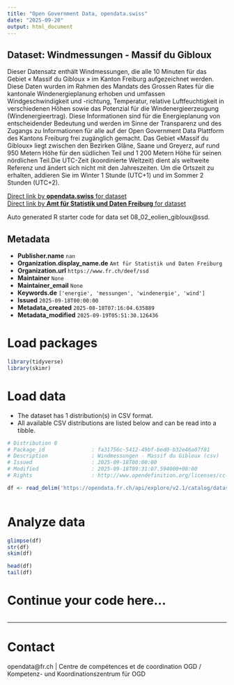 ```yaml
---
title: "Open Government Data, opendata.swiss"
date: "2025-09-20"
output: html_document
---
```


## Dataset: Windmessungen - Massif du Gibloux

Dieser Datensatz enthält Windmessungen, die alle 10 Minuten für das Gebiet « Massif du Gibloux » im Kanton Freiburg aufgezeichnet werden. Diese Daten wurden im Rahmen des Mandats des Grossen Rates für die kantonale Windenergieplanung erhoben und umfassen Windgeschwindigkeit und -richtung, Temperatur, relative Luftfeuchtigkeit in verschiedenen Höhen sowie das Potenzial für die Windenergieerzeugung (Windenergieertrag). Diese Informationen sind für die Energieplanung von entscheidender Bedeutung und werden im Sinne der Transparenz und des Zugangs zu Informationen für alle auf der Open Government Data Plattform des Kantons Freiburg frei zugänglich gemacht. Das Gebiet «Massif du Gibloux» liegt zwischen den Bezirken Glâne, Saane und Greyerz, auf rund 950 Metern Höhe für den südlichen Teil und 1 200 Metern Höhe für seinen nördlichen Teil.Die UTC-Zeit (koordinierte Weltzeit) dient als weltweite Referenz und ändert sich nicht mit den Jahreszeiten. Um die Ortszeit zu erhalten, addieren Sie im Winter 1 Stunde (UTC+1) und im Sommer 2 Stunden (UTC+2).

[Direct link by **opendata.swiss** for dataset](https://opendata.swiss/de/dataset/windmessungen-massif-du-gibloux)<br>
[Direct link by **Amt für Statistik und Daten Freiburg** for dataset](https://opendata.fr.ch/explore/dataset/08_02_eolien_gibloux/)

Auto generated R starter code for data set 08_02_eolien_gibloux@ssd.

## Metadata

- **Publisher.name** `nan`
- **Organization.display_name.de** `Amt für Statistik und Daten Freiburg`
- **Organization.url** `https://www.fr.ch/deef/ssd`
- **Maintainer** `None`
- **Maintainer_email** `None`
- **Keywords.de** `['energie', 'messungen', 'windenergie', 'wind']`
- **Issued** `2025-09-18T00:00:00`
- **Metadata_created** `2025-08-18T07:16:04.635889`
- **Metadata_modified** `2025-09-19T05:51:30.126436`


# Load packages

```r

library(tidyverse)
library(skimr)

```

# Load data

-   The dataset has 1 distribution(s) in CSV format.
-   All available CSV distributions are listed below and can be read into a tibble.

```r

# Distribution 0
# Package_id               : fa31756c-5412-49bf-bed0-b32e46a07f81
# Description              : Windmessungen - Massif du Gibloux (csv)
# Issued                   : 2025-09-18T00:00:00
# Modified                 : 2025-09-18T09:31:07.594000+00:00
# Rights                   : http://www.opendefinition.org/licenses/cc-by-sa

df <- read_delim('https://opendata.fr.ch/api/explore/v2.1/catalog/datasets/08_02_eolien_gibloux/exports/csv?use_labels=true')



```

# Analyze data

```r

glimpse(df)
str(df)
skim(df)

head(df)
tail(df)

```

# Continue your code here...

```r

```

------------------------------------------------------------------------

# Contact

opendata@fr.ch | Centre de compétences et de coordination OGD / Kompetenz- und Koordinationszentrum für OGD
